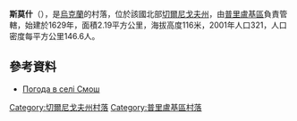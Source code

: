 {{coord|50|40|8|N|32|34|1|E|scale:100000|display=title}}

'''斯莫什'''（{{lang-uk|Смош}}），是[[烏克蘭|烏克蘭]]的村落，位於該國北部[[切爾尼戈夫州|切爾尼戈夫州]]，由[[普里盧基區|普里盧基區]]負責管轄，始建於1629年，面積2.19平方公里，海拔高度116米，2001年人口321，人口密度每平方公里146.6人。

==參考資料==
* [http://weather.in.ua/ua/chernigovskaja/24279 Погода в селі Смош] {{Wayback|url=http://weather.in.ua/ua/chernigovskaja/24279 |date=20111220105701 }}

[[Category:切爾尼戈夫州村落|Category:切爾尼戈夫州村落]]
[[Category:普里盧基區村落|Category:普里盧基區村落]]


{{Chernihiv-geo-stub}}